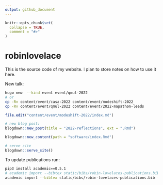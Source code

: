 ```yaml
---
output: github_document
---
```


<!-- README.md is generated from README.Rmd. Please edit that file -->

```r
knitr::opts_chunk$set(
  collapse = TRUE,
  comment = "#>"
)
```


# robinlovelace

This is the source code of my website.
I plan to store notes on how to use it here.

New talk:


```bash
hugo new  --kind event event/qmul-2022
# or
cp -Rv content/event/casa-2022 content/event/modeshift-2022
cp -Rv content/event/qmul-2022 content/event/2022-mapathon-leeds
```

```r
file.edit("content/event/modeshift-2022/index.md")

# new blog post:
blogdown::new_post(title = "2022-reflections", ext = ".Rmd")

blogdown::new_content(path = "software/index.Rmd")

# serve site
blogdown::serve_site()
```

To update publications run:

```bash
pip3 install academic==0.5.1
# academic import --bibtex static/bibs/robin-lovelaces-publications.bib
academic import --bibtex static/bibs/robin-lovelaces-publications.bib --over
```


